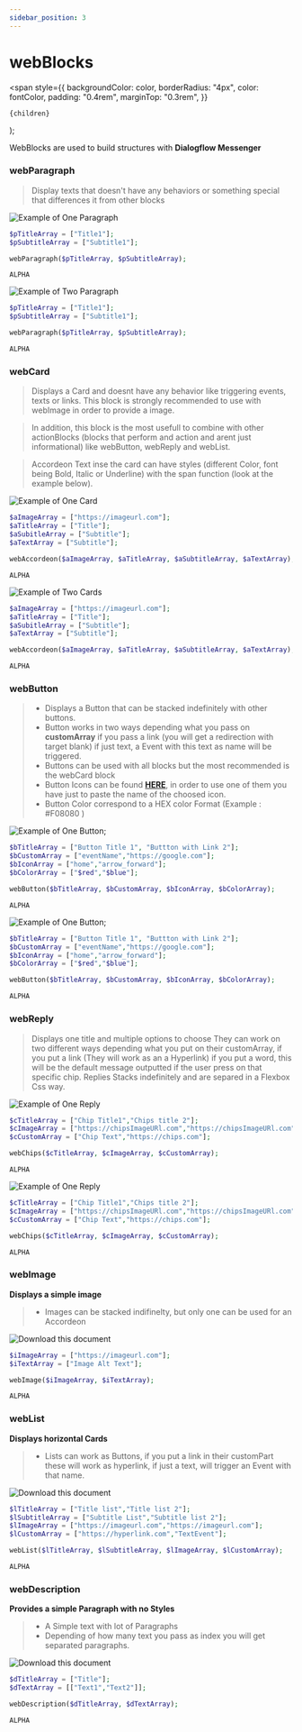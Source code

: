 ```yaml
---
sidebar_position: 3
---
```


# webBlocks

  <span
    style={{
      backgroundColor: color,
      borderRadius: "4px",
      color: fontColor,
      padding: "0.4rem",
      marginTop: "0.3rem",
    }}
  >
    {children}
  </span>
);


WebBlocks are used to build structures with **Dialogflow Messenger**

### webParagraph

> Display texts that doesn't have any behaviors or something special that differences it from other blocks

<Tabs>
<TabItem value="simple" label="One Paragraph">

![Example of One Paragraph](./../../../static/img/blocks/wb/paragraph.jpg)

<Tabs>
<TabItem value="php" label="PHP">

```php
$pTitleArray = ["Title1"];
$pSubtitleArray = ["Subtitle1"];

webParagraph($pTitleArray, $pSubtitleArray);
```

</TabItem>
<TabItem value="nodejs" label="Node.js">

```nodejs
ALPHA
```

</TabItem>
</Tabs>

</TabItem>
<TabItem value="complex" label="Two or More Paragraphs">

![Example of Two Paragraph](./../../../static/img/blocks/wb/paragraph.jpg)

<Tabs>
<TabItem value="php" label="PHP">

```php
$pTitleArray = ["Title1"];
$pSubtitleArray = ["Subtitle1"];

webParagraph($pTitleArray, $pSubtitleArray);
```

</TabItem>
<TabItem value="nodejs" label="Node.js">

```nodejs
ALPHA
```

</TabItem>
</Tabs>

</TabItem>
</Tabs>

### webCard

> Displays a Card and doesnt have any behavior like triggering events, texts or links. This block is strongly recommended to use with webImage in order to provide a image.

> In addition, this block is the most usefull to combine with other actionBlocks (blocks that perform and action and arent just informational) like webButton, webReply and webList.

> Accordeon Text inse the card can have styles (different Color, font being Bold, Italic or Underline) with the span function (look at the example below).

<Tabs>
<TabItem value="simple" label="One Card">

![Example of One Card](./../../../static/img/blocks/wb/card.jpg)

<Tabs>
<TabItem value="php" label="PHP">

```php
$aImageArray = ["https://imageurl.com"];
$aTitleArray = ["Title"];
$aSubitleArray = ["Subtitle"];
$aTextArray = ["Subtitle"];

webAccordeon($aImageArray, $aTitleArray, $aSubtitleArray, $aTextArray);
```

</TabItem>
<TabItem value="nodejs" label="Node.js">

```nodejs
ALPHA
```

</TabItem>
</Tabs>

</TabItem>
<TabItem value="complex" label="Two or More Cards">

![Example of Two Cards](./../../../static/img/blocks/wb/card.jpg)

<Tabs>
<TabItem value="php" label="PHP">

```php
$aImageArray = ["https://imageurl.com"];
$aTitleArray = ["Title"];
$aSubitleArray = ["Subtitle"];
$aTextArray = ["Subtitle"];

webAccordeon($aImageArray, $aTitleArray, $aSubtitleArray, $aTextArray);
```

</TabItem>
<TabItem value="nodejs" label="Node.js">

```nodejs
ALPHA
```

</TabItem>
</Tabs>

</TabItem>
</Tabs>

### webButton

<!-- **Is used to display a Button** -->

> - Displays a Button that can be stacked indefinitely with other buttons.
> - Button works in two ways depending what you pass on **customArray** if you pass a link (you will get a redirection with target blank) if just text, a Event with this text as name will be triggered.
> - Buttons can be used with all blocks but the most recommended is the webCard block
> - Button Icons can be found [**HERE**](https://material.io/resources/icons/?style=baseline), in order to use one of them you have just to paste the name of the choosed icon.
> - Button Color correspond to a HEX color Format (Example : <Highlight color="#F08080">#F08080</Highlight> )

<Tabs>
<TabItem value="simple" label="One Button">

![Example of One Button](./../../../static/img/blocks/wb/button.jpg);

<Tabs>
<TabItem value="php" label="PHP">

```php
$bTitleArray = ["Button Title 1", "Buttton with Link 2"];
$bCustomArray = ["eventName","https://google.com"];
$bIconArray = ["home","arrow_forward"];
$bColorArray = ["$red","$blue"];

webButton($bTitleArray, $bCustomArray, $bIconArray, $bColorArray);
```

</TabItem>
<TabItem value="nodejs" label="Node.js">

```nodejs
ALPHA
```

</TabItem>
</Tabs>

</TabItem>
<TabItem value="complex" label="Two or More Buttons">

![Example of One Button](./../../../static/img/blocks/wb/button.jpg);

<Tabs>
<TabItem value="php" label="PHP">

```php
$bTitleArray = ["Button Title 1", "Buttton with Link 2"];
$bCustomArray = ["eventName","https://google.com"];
$bIconArray = ["home","arrow_forward"];
$bColorArray = ["$red","$blue"];

webButton($bTitleArray, $bCustomArray, $bIconArray, $bColorArray);
```

</TabItem>
<TabItem value="nodejs" label="Node.js">

```nodejs
ALPHA
```

</TabItem>
</Tabs>

</TabItem>
</Tabs>

### webReply

> Displays one title and multiple options to choose
> They can work on two different ways depending what you put on their customArray, if you put a link (They will work as an a Hyperlink) if you put a word, this will be the default message outputted if the user press on that specific chip.
> Replies Stacks indefinitely and are separed in a Flexbox Css way.

<Tabs>
<TabItem value="simple" label="One Reply">

![Example of One Reply](./../../../static/img/blocks/wb/chips.jpg)

<Tabs>
<TabItem value="php" label="PHP">

```php
$cTitleArray = ["Chip Title1","Chips title 2"];
$cImageArray = ["https://chipsImageURl.com","https://chipsImageURl.com"];
$cCustomArray = ["Chip Text","https://chips.com"];

webChips($cTitleArray, $cImageArray, $cCustomArray);
```

</TabItem>
<TabItem value="nodejs" label="Node.js">

```nodejs
ALPHA
```

</TabItem>
</Tabs>

</TabItem>
<TabItem value="complex" label="Two or More Replies">

![Example of One Reply](./../../../static/img/blocks/wb/chips.jpg)

<Tabs>
<TabItem value="php" label="PHP">

```php
$cTitleArray = ["Chip Title1","Chips title 2"];
$cImageArray = ["https://chipsImageURl.com","https://chipsImageURl.com"];
$cCustomArray = ["Chip Text","https://chips.com"];

webChips($cTitleArray, $cImageArray, $cCustomArray);
```

</TabItem>
<TabItem value="nodejs" label="Node.js">

```nodejs
ALPHA
```

</TabItem>
</Tabs>

</TabItem>
</Tabs>

### webImage

**Displays a simple image**

> - Images can be stacked indifinelty, but only one can be used for an Accordeon

<Tabs>
<TabItem value="simple" label="One Image">

![Download this document](./../../../static/img/blocks/wb/image.jpg)

<Tabs>
<TabItem value="php" label="PHP">

```php
$iImageArray = ["https://imageurl.com"];
$iTextArray = ["Image Alt Text"];

webImage($iImageArray, $iTextArray);
```

</TabItem>
<TabItem value="nodejs" label="Node.js">

```nodejs
ALPHA
```

</TabItem>
</Tabs>

</TabItem>
<TabItem value="complex" label="Two or More Images">

</TabItem>
</Tabs>

### webList

**Displays horizontal Cards**

> - Lists can work as Buttons, if you put a link in their customPart these will work as hyperlink, if just a text, will trigger an Event with that name.

<Tabs>
<TabItem value="simple" label="One List">

![Download this document](./../../../static/img/blocks/wb/list.jpg)

<Tabs>
<TabItem value="php" label="PHP">

```php
$lTitleArray = ["Title list","Title list 2"];
$lSubtitleArray = ["Subtitle List","Subtitle list 2"];
$lImageArray = ["https://imageurl.com","https://imageurl.com"];
$lCustomArray = ["https://hyperlink.com","TextEvent"];

webList($lTitleArray, $lSubtitleArray, $lImageArray, $lCustomArray);
```

</TabItem>
<TabItem value="nodejs" label="Node.js">

```nodejs
ALPHA
```

</TabItem>
</Tabs>

</TabItem>
<TabItem value="complex" label="Two or More Lists">

</TabItem>
</Tabs>

### webDescription

**Provides a simple Paragraph with no Styles**

> - A Simple text with lot of Paragraphs
> - Depending of how many text you pass as index you will get separated paragraphs.

<Tabs>
<TabItem value="simple" label="One Description">

![Download this document](./../../../static/img/blocks/wb/description.jpg)

<Tabs>
<TabItem value="php" label="PHP">

```php
$dTitleArray = ["Title"];
$dTextArray = [["Text1","Text2"]];

webDescription($dTitleArray, $dTextArray);
```

</TabItem>
<TabItem value="nodejs" label="Node.js">

```nodejs
ALPHA
```

</TabItem>
</Tabs>

</TabItem>
<TabItem value="complex" label="Two or More Descriptions">

</TabItem>
</Tabs>
